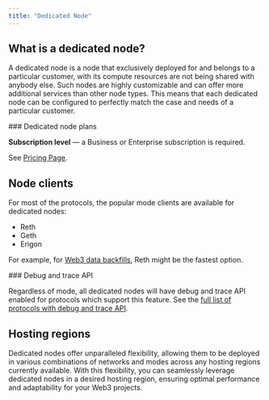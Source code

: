 ```yaml
---
title: "Dedicated Node"
---
```


## What is a dedicated node?

A dedicated node is a node that exclusively deployed for and belongs to a particular customer, with its compute resources are not being shared with anybody else. Such nodes are highly customizable and can offer more additional services than other node types. This means that each dedicated node can be configured to perfectly match the case and needs of a particular customer.

<Info>
  ### Dedicated node plans

  **Subscription level** — a Business or Enterprise subscription is required.

  See [Pricing Page](https://chainstack.com/pricing/).
</Info>

## Node clients

For most of the protocols, the popular mode clients are available for dedicated nodes:

* Reth
* Geth
* Erigon

For example, for [Web3 data backfills](https://chainstack.com/raw-web3-data-for-your-warehouse/), Reth might be the fastest option.

<Check>
  ### Debug and trace API

  Regardless of mode, all dedicated nodes will have debug and trace API enabled for protocols which support this feature. See the [full list of protocols with debug and trace API](/docs/debug-and-trace-apis).
</Check>

## Hosting regions

Dedicated nodes offer unparalleled flexibility, allowing them to be deployed in various combinations of networks and modes across any hosting regions currently available. With this flexibility, you can seamlessly leverage dedicated nodes in a desired hosting region, ensuring optimal performance and adaptability for your Web3 projects.
